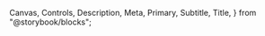   Canvas,
  Controls,
  Description,
  Meta,
  Primary,
  Subtitle,
  Title,
} from "@storybook/blocks";

<Meta of={Stories} title="Form/Experimental/TextInput" />

<Title />
<Subtitle />
<Description />

## ⚠️ Experimental Component

This component is **experimental** and may change in future releases. You can however use it in your projects, but be aware that the API might change.
We welcome your feedback and contributions to improve this component.

## Playground

<Primary />
<Controls />

## Usage with form libraries

This component can be used with form libraries like [react-hook-form](https://react-hook-form.com/) or [Formik](https://formik.org/). It supports controlled and uncontrolled usage patterns.

You can pass a ref to the component to access the underlying input element, which is useful for form libraries that require direct access to the input.

```tsx
import { TextInput } from "@axa-fr/design-system-slash-react";
import { useForm } from "react-hook-form";
const MyForm = () => {
  const { register, handleSubmit } = useForm();

  const onSubmit = (data) => {
    console.log(data);
  };

  return (
    <form onSubmit={handleSubmit(onSubmit)}>
      <TextInput label="My Input" {...register("myInput")} />
      <button type="submit">Submit</button>
    </form>
  );
};
```

## Customization examples

### Disabled Input

Set the `disabled` prop to true to disable the input field.

<Canvas of={Stories.Disabled} />

### Rich Label

If you need to display a label with HTML content, you can pass a ReactNode in the `label` prop.

<Canvas of={Stories.RichLabel} />

### Error Message

If you want to display an error message, you can use the `error` prop.
This will render the error message below the input field, and apply the appropriate styles to indicate an error state. The input will also be marked as `aria-invalid`.

<Canvas of={Stories.Error} />

### With Unit

If you want to display a unit next to the input field, you can use the `rightContent` prop. It can be a string or a ReactNode. This is useful for inputs that require a unit of measurement, like currency or percentage.

It can technically be used to display any content on the right side of the input, such as an icon or a button, however, it is primarily intended for units.

<Canvas of={Stories.WithUnit} />
